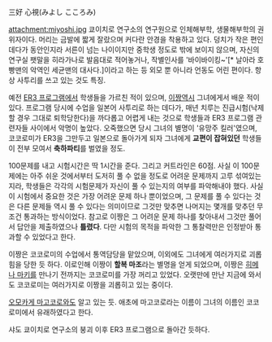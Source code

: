 三好 心視(みよし こころみ)

attachment:miyoshi.jpg
쿄이치로 연구소의 연구원으로 인체해부학, 생물해부학의 권위자이다. 머리는 금발에 짧게 잘랐으며 커다란 안경을 착용하고 있다. 덩치가 작은 편인데다가 동안인지라 서른이 넘는 나이이지만 중학생 정도로 밖에 보이지 않으며, 자신의 연구실 팻말을 히라가나로 발음대로 적어놓거나, 작별인사를 '바이바이킹~'[* 날아라 호빵맨의 악역인 세균맨의 대사다.]이라고 하는 등 외모 뿐 아니라 언동도 어린 편이다. 항상 사투리를 쓰고 있는 것도 특징.

예전 [[ER3 프로그램]]에서 학생들을 가르친 적이 있으며, [[이짱]]역시 그녀에게서 배운 적이 있다. 프로그램 당시에 수업을 일본어 사투리로 하는 데다가, 매년 치루는 진급시험(낙제할 경우 그대로 퇴학당한다)을 까다롭고 어렵게 내는 것으로 학생들과 ER3 프로그램 관련자들 사이에서 악명이 높았다. 오죽했으면 당시 그녀의 별명이 '유망주 킬러'였으며, 코코로미가 ER3을 그만두고 일본으로 돌아가게 되자 그녀에게 '''교편이 잡혀있던''' 학생들이 전부 모여서 '''축하파티'''를 벌였을 정도.

100문제를 내고 시험시간은 딱 1시간을 준다. 그리고 커트라인은 60점. 사실 이 100문제에는 아주 쉬운 것에서부터 도저히 풀 수 없을 정도로 어려운 문제까지 고루 섞여있는지라, 학생들은 각각의 시험문제가 자신이 풀 수 있는지의 여부를 파악해내야 했다. 사실 이 시험에서 중요한 것은 가장 어려운 문제 하나 뿐이었으며, 그 문제를 풀 수 있다는 것은 다른 문제들 역시 풀 수 있다는 의미이므로 그것만 맞추면 나머지는 몇개를 맞추던 무조건 통과하는 방식이었다. 참고로 이짱은 그 어려운 문제 하나를 찾아내서 그것만 풀어서 답안을 제출하였으나 '''틀렸다'''. 다만 시험의 목적을 파악한 그 통찰력만은 인정받아 통과할 수 있었다고 한다. 

이짱은 코코로미의 수업에서 통역담당을 맡았으며, 이외에도 그녀에게 여러가지로 괴롭힘을 당한 듯 하다. 이로인해 이짱이 '''할복 마조'''라는 별명을 얻게 되었으며, 이짱은 [[히메나 마키]]를 만나기 전까지는 코코로미를 가장 꺼리고 있었다. 오랫만에 만난 지금에 와서도 코코로미는 여러가지로 이짱을 괴롭히고 있는 중이다.

[[오모카게 마고코로]]와도 알고 있는 듯. 애초에 마고코로라는 이름이 그녀의 이름인 코코로미에서 유래하였다고 한다.

샤도 쿄이치로 연구소의 붕괴 이후 ER3 프로그램으로 돌아간 듯하다.
